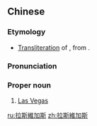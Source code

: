 {{also|拉斯维加斯}}
==Chinese==
{{zh-forms|s=拉斯维加斯|gloss=-}}

===Etymology===
* [[transliteration|Transliteration]] of {{etyl|en|zh}} {{m|en|Las Vegas}}, from {{etyl|es|zh}} {{m|es|[[las]] [[vegas]]||the meadows}}.

===Pronunciation===
{{zh-pron
|m=Lāsīwéijiāsī
|c=laai1 si1 wai4 gaa1 si1
|cat=pn
}}

===Proper noun===
{{zh-proper noun}}

# [[Las Vegas]]

{{zh-cat|Cities}}

[[ru:拉斯維加斯]]
[[zh:拉斯維加斯]]
